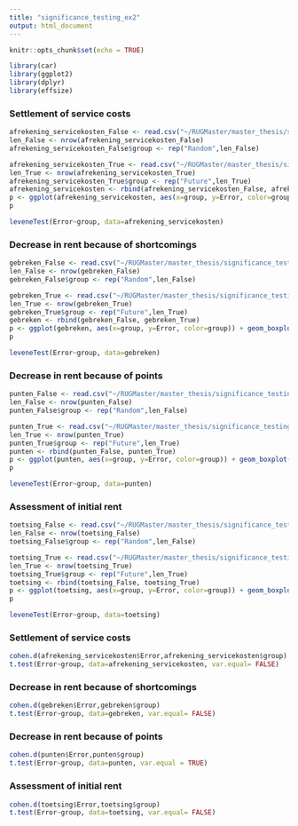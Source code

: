 ```yaml
---
title: "significance_testing_ex2"
output: html_document
---
```


```r
knitr::opts_chunk$set(echo = TRUE)
```
``` r
library(car)
library(ggplot2)
library(dplyr)
library(effsize)
```
### Settlement of service costs
```r


afrekening_servicekosten_False <- read.csv("~/RUGMaster/master_thesis/significance_testing/afrekening_servicekosten_False.txt", sep="")
len_False <- nrow(afrekening_servicekosten_False)
afrekening_servicekosten_False$group <- rep("Random",len_False)

afrekening_servicekosten_True <- read.csv("~/RUGMaster/master_thesis/significance_testing/afrekening_servicekosten_True.txt", sep="")
len_True <- nrow(afrekening_servicekosten_True)
afrekening_servicekosten_True$group <- rep("Future",len_True)
afrekening_servicekosten <- rbind(afrekening_servicekosten_False, afrekening_servicekosten_True)
p <- ggplot(afrekening_servicekosten, aes(x=group, y=Error, color=group)) + geom_boxplot()
p

leveneTest(Error~group, data=afrekening_servicekosten)


```
### Decrease in rent because of shortcomings
```r


gebreken_False <- read.csv("~/RUGMaster/master_thesis/significance_testing/gebreken_False.txt", sep="")
len_False <- nrow(gebreken_False)
gebreken_False$group <- rep("Random",len_False)

gebreken_True <- read.csv("~/RUGMaster/master_thesis/significance_testing/gebreken_True.txt", sep="")
len_True <- nrow(gebreken_True)
gebreken_True$group <- rep("Future",len_True)
gebreken <- rbind(gebreken_False, gebreken_True)
p <- ggplot(gebreken, aes(x=group, y=Error, color=group)) + geom_boxplot()
p

leveneTest(Error~group, data=gebreken)


```
### Decrease in rent because of points
```r


punten_False <- read.csv("~/RUGMaster/master_thesis/significance_testing/punten_False.txt", sep="")
len_False <- nrow(punten_False)
punten_False$group <- rep("Random",len_False)

punten_True <- read.csv("~/RUGMaster/master_thesis/significance_testing/punten_True.txt", sep="")
len_True <- nrow(punten_True)
punten_True$group <- rep("Future",len_True)
punten <- rbind(punten_False, punten_True)
p <- ggplot(punten, aes(x=group, y=Error, color=group)) + geom_boxplot()
p

leveneTest(Error~group, data=punten)


```
### Assessment of initial rent
```r


toetsing_False <- read.csv("~/RUGMaster/master_thesis/significance_testing/toetsing_False.txt", sep="")
len_False <- nrow(toetsing_False)
toetsing_False$group <- rep("Random",len_False)

toetsing_True <- read.csv("~/RUGMaster/master_thesis/significance_testing/toetsing_True.txt", sep="")
len_True <- nrow(toetsing_True)
toetsing_True$group <- rep("Future",len_True)
toetsing <- rbind(toetsing_False, toetsing_True)
p <- ggplot(toetsing, aes(x=group, y=Error, color=group)) + geom_boxplot()
p

leveneTest(Error~group, data=toetsing)


```
### Settlement of service costs
```r
cohen.d(afrekening_servicekosten$Error,afrekening_servicekosten$group)
t.test(Error~group, data=afrekening_servicekosten, var.equal= FALSE)

```
### Decrease in rent because of shortcomings
```r
cohen.d(gebreken$Error,gebreken$group)
t.test(Error~group, data=gebreken, var.equal= FALSE)

```
### Decrease in rent because of points
```r
cohen.d(punten$Error,punten$group)
t.test(Error~group, data=punten, var.equal = TRUE)

```
### Assessment of initial rent
```r
cohen.d(toetsing$Error,toetsing$group)
t.test(Error~group, data=toetsing, var.equal= FALSE)

```